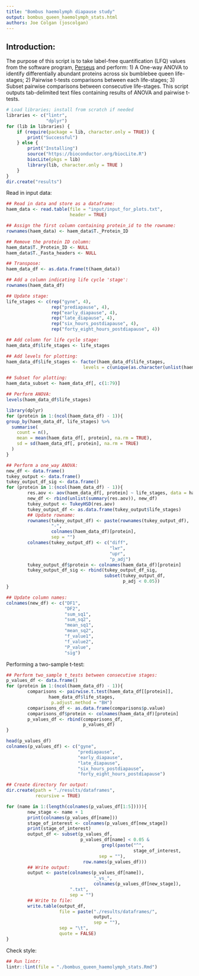 ```yaml
--- 
title: "Bombus haemolymph diapause study"
output: bombus_queen_haemolymph_stats.html
authors: Joe Colgan (joscolgan)
--- 
```


## Introduction:
The purpose of this script is to take label-free quantification (LFQ) values from the software program, [Perseus](https://www.biochem.mpg.de/5111810/perseus) and perform:
1) A One-way ANOVA to identify differentially abundant proteins across six bumblebee queen life-stages;
2) Pairwise t-tests comparisons between each life-stages;
3) Subset pairwise comparisons between consecutive life-stages.
This script outputs tab-delimited text files containing results of ANOVA and pairwise t-tests.

```r
# Load libraries; install from scratch if needed
libraries <- c("lintr",
               "dplyr")
for (lib in libraries) {
    if (require(package = lib, character.only = TRUE)) {
        print("Successful")
    } else {
        print("Installing")
        source("https://bioconductor.org/biocLite.R")
        biocLite(pkgs = lib)
        library(lib, character.only = TRUE )
    }
}
dir.create("results")
```

Read in input data:

```r
## Read in data and store as a dataframe:
haem_data <- read.table(file = "input/input_for_plots.txt",
                        header = TRUE)

## Assign the first column containing protein_id to the rowname:
rownames(haem_data) <- haem_data$T._Protein_ID

## Remove the protein ID column:
haem_data$T._Protein_ID <- NULL
haem_data$T._Fasta_headers <- NULL

## Transpose:
haem_data_df <- as.data.frame(t(haem_data))

## Add a column indicating life cycle 'stage':
rownames(haem_data_df)

## Update stage:
life_stages <- c(rep("gyne", 4),
                 rep("prediapause", 4),
                 rep("early_diapause", 4),
                 rep("late_diapause", 4),
                 rep("six_hours_postdiapause", 4),
                 rep("forty_eight_hours_postdiapause", 4))

## Add column for life cycle stage:
haem_data_df$life_stages <- life_stages

## Add levels for plotting:
haem_data_df$life_stages <- factor(haem_data_df$life_stages,
                             levels = c(unique(as.character(unlist(haem_data_df$life_stages)))))

## Subset for plotting:
haem_data_subset <- haem_data_df[, c(1:79)]

## Perform ANOVA:
levels(haem_data_df$life_stages)

library(dplyr)
for (protein in 1:(ncol(haem_data_df) - 1)){
group_by(haem_data_df, life_stages) %>%
  summarise(
    count = n(),
    mean = mean(haem_data_df[, protein], na.rm = TRUE),
    sd = sd(haem_data_df[, protein], na.rm = TRUE)
  )
}

## Perform a one_way ANOVA: 
new_df <- data.frame()
tukey_output <- data.frame()
tukey_output_df_sig <- data.frame()
for (protein in 1:(ncol(haem_data_df) - 1)){
        res.aov <- aov(haem_data_df[, protein] ~ life_stages, data = haem_data_df)
        new_df <- rbind(unlist(summary(res.aov)), new_df)
        tukey_output <- TukeyHSD(res.aov)
        tukey_output_df <- as.data.frame(tukey_output$life_stages)
        ## Update rowname:
        rownames(tukey_output_df) <- paste(rownames(tukey_output_df),
                 "-",
                 colnames(haem_data_df)[protein],
                 sep = "")
        colnames(tukey_output_df) <- c("diff",
                                       "lwr",
                                       "upr",
                                       "p_adj")
        tukey_output_df$protein <- colnames(haem_data_df)[protein]
        tukey_output_df_sig <- rbind(tukey_output_df_sig,
                                     subset(tukey_output_df,
                                            p_adj < 0.05))
}

## Update column names:
colnames(new_df) <- c("DF1",
                      "DF2",
                      "sum_sq1",
                      "sum_sq2",
                      "mean_sq1",
                      "mean_sq2",
                      "f_value1",
                      "f_value2",
                      "P_value",
                      "sig")
```

Performing a two-sample t-test:

```r
## Perform two_sample t_tests between consecutive stages:
p_values_df <- data.frame()
for (protein in 1:(ncol(haem_data_df) - 1)){
        comparisons <- pairwise.t.test(haem_data_df[[protein]],
                haem_data_df$life_stages,
                 p.adjust.method = "BH")
        comparisons_df <- as.data.frame(comparisons$p.value)
        comparisons_df$protein <- colnames(haem_data_df)[protein]
        p_values_df <- rbind(comparisons_df,
                             p_values_df)
}

head(p_values_df)
colnames(p_values_df) <- c("gyne",
                           "prediapause",
                           "early_diapause",
                           "late_diapause",
                           "six_hours_postdiapause",
                           "forty_eight_hours_postdiapause")

## Create directory for output:
dir.create(path = "./results/dataframes",
           recursive = TRUE)

for (name in 1:(length(colnames(p_values_df[1:5])))){
        new_stage <- name + 1
        print(colnames(p_values_df[name]))
        stage_of_interest <- colnames(p_values_df[new_stage])
        print(stage_of_interest)
        output_df <- subset(p_values_df,
                            p_values_df[name] < 0.05 &
                                    grepl(paste("^",
                                                stage_of_interest,
                                   sep = ""),
                             row.names(p_values_df)))
        ## Write output:
        output <- paste(colnames(p_values_df[name]),
                                 "_vs_",
                                 colnames(p_values_df[new_stage]),
                        ".txt",
                        sep = "")
        ## Write to file:
        write.table(output_df,
                    file = paste("./results/dataframes/",
                                 output,
                                 sep = ""),
                    sep = "\t",
                    quote = FALSE)
}
```
Check style:

```r
## Run lintr:
lintr::lint(file = "./bombus_queen_haemolymph_stats.Rmd")
```


